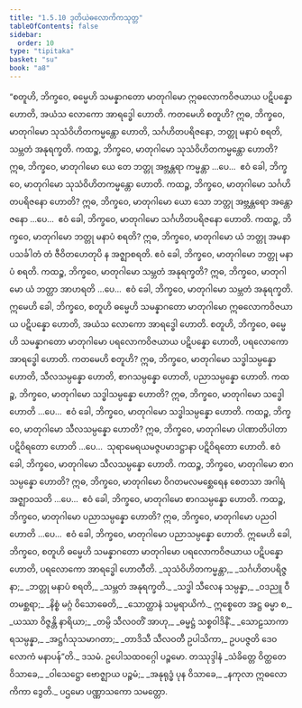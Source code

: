 ```yaml
---
title: "1.5.10 ဒုတိယဲဓလောကိကသုတ္တ"
tableOfContents: false
sidebar:
  order: 10
type: "tipitaka"
basket: "su"
book: "a8"
---
```



<DynamicBreadcrumb />

<Division number="50" book="a8" e="ch" v="17" p="99">

<Paragraph number="506" book="a8">
“စတူဟိ, ဘိက္ခဝေ, ဓမ္မေဟိ သမန္နာဂတော မာတုဂါမော ဣဓလောကဝိဇယာယ ပဋိပန္နော ဟောတိ, အယံသ လောကော အာရဒ္ဓေါ ဟောတိ. ကတမေဟိ စတူဟိ? ဣဓ, ဘိက္ခဝေ, မာတုဂါမော သုသံဝိဟိတကမ္မန္တော ဟောတိ, သင်္ဂဟိတပရိဇနော, ဘတ္တု မနာပံ စရတိ, သမ္ဘတံ အနုရက္ခတိ.
</Paragraph>

<Paragraph number="507" book="a8">
ကထဉ္စ, ဘိက္ခဝေ, မာတုဂါမော သုသံဝိဟိတကမ္မန္တော ဟောတိ? ဣဓ, ဘိက္ခဝေ, မာတုဂါမော ယေ တေ ဘတ္တု အဗ္ဘန္တရာ ကမ္မန္တာ …ပေ…  ဧဝံ ခေါ, ဘိက္ခဝေ, မာတုဂါမော သုသံဝိဟိတကမ္မန္တော ဟောတိ.
</Paragraph>

<Paragraph number="508" book="a8">
ကထဉ္စ, ဘိက္ခဝေ, မာတုဂါမော သင်္ဂဟိတပရိဇနော ဟောတိ? ဣဓ, ဘိက္ခဝေ, မာတုဂါမော ယော သော ဘတ္တု အဗ္ဘန္တရော အန္တောဇနော …ပေ…  ဧဝံ ခေါ, ဘိက္ခဝေ, မာတုဂါမော သင်္ဂဟိတပရိဇနော ဟောတိ.
</Paragraph>

<Paragraph number="509" book="a8">
ကထဉ္စ, ဘိက္ခဝေ, မာတုဂါမော ဘတ္တု မနာပံ စရတိ? ဣဓ, ဘိက္ခဝေ, မာတုဂါမော ယံ ဘတ္တု အမနာပသင်္ခါတံ တံ ဇီဝိတဟေတုပိ န အဇ္ဈာစရတိ. ဧဝံ ခေါ, ဘိက္ခဝေ, မာတုဂါမော ဘတ္တု မနာပံ စရတိ.
</Paragraph>

<Paragraph number="510" book="a8">
ကထဉ္စ, ဘိက္ခဝေ, မာတုဂါမော သမ္ဘတံ အနုရက္ခတိ? ဣဓ, ဘိက္ခဝေ, မာတုဂါမော ယံ ဘတ္တာ အာဟရတိ …ပေ…  ဧဝံ ခေါ, ဘိက္ခဝေ, မာတုဂါမော သမ္ဘတံ အနုရက္ခတိ. ဣမေဟိ ခေါ, ဘိက္ခဝေ, စတူဟိ ဓမ္မေဟိ သမန္နာဂတော မာတုဂါမော ဣဓလောကဝိဇယာယ ပဋိပန္နော ဟောတိ, အယံသ လောကော အာရဒ္ဓေါ ဟောတိ.
</Paragraph>

<Paragraph number="511" book="a8">
စတူဟိ, ဘိက္ခဝေ, ဓမ္မေဟိ သမန္နာဂတော မာတုဂါမော ပရလောကဝိဇယာယ ပဋိပန္နော ဟောတိ, ပရလောကော အာရဒ္ဓေါ ဟောတိ. ကတမေဟိ စတူဟိ? ဣဓ, ဘိက္ခဝေ, မာတုဂါမော သဒ္ဓါသမ္ပန္နော ဟောတိ, သီလသမ္ပန္နော ဟောတိ, စာဂသမ္ပန္နော ဟောတိ, ပညာသမ္ပန္နော ဟောတိ.
</Paragraph>

<Paragraph number="512" book="a8">
ကထဉ္စ, ဘိက္ခဝေ, မာတုဂါမော သဒ္ဓါသမ္ပန္နော ဟောတိ? ဣဓ, ဘိက္ခဝေ, မာတုဂါမော သဒ္ဓေါ ဟောတိ …ပေ…  ဧဝံ ခေါ, ဘိက္ခဝေ, မာတုဂါမော သဒ္ဓါသမ္ပန္နော ဟောတိ.
</Paragraph>

<Paragraph number="513" book="a8">
ကထဉ္စ, ဘိက္ခဝေ, မာတုဂါမော သီလသမ္ပန္နော ဟောတိ? ဣဓ, ဘိက္ခဝေ, မာတုဂါမော ပါဏာတိပါတာ ပဋိဝိရတော ဟောတိ …ပေ…  သုရာမေရယမဇ္ဇပမာဒဋ္ဌာနာ ပဋိဝိရတော ဟောတိ. ဧဝံ ခေါ, ဘိက္ခဝေ, မာတုဂါမော သီလသမ္ပန္နော ဟောတိ.
</Paragraph>

<Paragraph number="514" book="a8">
ကထဉ္စ, ဘိက္ခဝေ, မာတုဂါမော စာဂသမ္ပန္နော ဟောတိ? ဣဓ, ဘိက္ခဝေ, မာတုဂါမော ဝိဂတမလမစ္ဆေရေန စေတသာ အဂါရံ အဇ္ဈာဝသတိ …ပေ…  ဧဝံ ခေါ, ဘိက္ခဝေ, မာတုဂါမော စာဂသမ္ပန္နော ဟောတိ.
</Paragraph>

<Paragraph number="515" book="a8">
ကထဉ္စ, ဘိက္ခဝေ, မာတုဂါမော ပညာသမ္ပန္နော ဟောတိ? ဣဓ, ဘိက္ခဝေ, မာတုဂါမော ပညဝါ ဟောတိ …ပေ…  ဧဝံ ခေါ, ဘိက္ခဝေ, မာတုဂါမော ပညာသမ္ပန္နော ဟောတိ. ဣမေဟိ ခေါ, ဘိက္ခဝေ, စတူဟိ ဓမ္မေဟိ သမန္နာဂတော မာတုဂါမော ပရလောကဝိဇယာယ ပဋိပန္နော ဟောတိ, ပရလောကော အာရဒ္ဓေါ ဟောတီတိ.
</Paragraph>

<Paragraph number="516" type="verses" book="a8">
_သုသံဝိဟိတကမ္မန္တာ,_  
_သင်္ဂဟိတပရိဇ္ဇနာ;_  
_ဘတ္တု မနာပံ စရတိ,_  
_သမ္ဘတံ အနုရက္ခတိ._  

</Paragraph>

<Paragraph number="517" type="verses" book="a8">
_သဒ္ဓါ သီလေန သမ္ပန္နာ,_  
_ဝဒညူ ဝီတမစ္ဆရာ;_  
_နိစ္စံ မဂ္ဂံ ဝိသောဓေတိ,_  
_သောတ္ထာနံ သမ္ပရာယိကံ._  

</Paragraph>

<Paragraph number="518" type="verses" book="a8">
ဣစ္စေတေ အဋ္ဌ ဓမ္မာ စ,_  
_ယဿာ ဝိဇ္ဇန္တိ နာရိယာ;_  
_တမ္ပိ သီလဝတိံ အာဟု,_  
_ဓမ္မဋ္ဌံ သစ္စဝါဒိနိံ._  

</Paragraph>

<Paragraph number="519" type="verses" book="a8">
_သောဠသာကာရသမ္ပန္နာ,_  
_အဋ္ဌင်္ဂသုသမာဂတာ;_  
_တာဒိသီ သီလဝတီ ဥပါသိကာ,_  
ဥပပဇ္ဇတိ ဒေဝလောကံ မနာပန်”တိ._  


</Paragraph>
</Division>

<Paragraph number="520" type="center" book="a8">
ဒသမံ.



</Paragraph>

<Paragraph number="521" type="center" book="a8">
ဥပေါသထဝဂ္ဂေါ ပဉ္စမော.



</Paragraph>

<Paragraph number="522" type="center" book="a8">
တဿုဒ္ဒါနံ


</Paragraph>

<Paragraph number="523" type="verses" book="a8">
_သံခိတ္တေ ဝိတ္ထတေ ဝိသာခေ,_  
_ဝါသေဋ္ဌော ဗောဇ္ဈာယ ပဉ္စမံ;_  
_အနုရုဒ္ဓံ ပုန ဝိသာခေ,_  
_နကုလာ ဣဓလောကိကာ ဒွေတိ._  


</Paragraph>

<Paragraph number="524" type="center" book="a8">
ပဌမော ပဏ္ဏာသကော သမတ္တော.
</Paragraph>